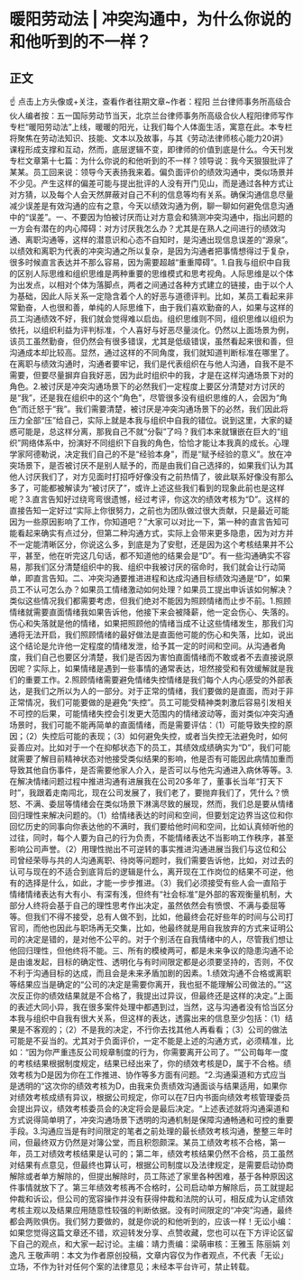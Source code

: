# 暖阳劳动法 | 冲突沟通中，为什么你说的和他听到的不一样？
## 正文
☝ 点击上方头像或+关注，查看作者往期文章~作者：程阳 兰台律师事务所高级合伙人编者按：五一国际劳动节当天，北京兰台律师事务所高级合伙人程阳律师写作专栏“暖阳劳动法”上线，暖暖的阳光，让我们每个人体面生活，寓意在此。本专栏将聚焦在劳动法知识、技能、文本以及故事，与其《劳动法律师核心能力20讲》课程形成支撑和互动，然而，底层逻辑不变，即律师的价值到底是什么。今天刊发专栏文章第十七篇：为什么你说的和他听到的不一样？领导说：我今天狠狠批评了某某。员工回来说：领导今天表扬我来着。偏负面评价的绩效沟通中，类似场景并不少见。产生这样的偏差可能与提出批评的人没有开门见山，而是通过各种方式让对方猜，以及每个人会天然屏蔽对自己不利的信息等均有关系。确保沟通信息尽量减少误差是有效沟通的应有之意，今天以绩效沟通为例，聊一聊如何避免信息沟通中的“误差”。一、不要因为怕被讨厌而让对方意会和猜测冲突沟通中，指出问题的一方会有潜在的内心障碍：对方讨厌我怎么办？尤其是在熟人之间进行的绩效沟通、离职沟通等，这样的潜意识和心态不自知时，是沟通出现信息误差的“源泉”。以绩效和离职为代表的冲突沟通之所以复杂，是因为沟通者把事情想得过于复杂，很多时候直言表达并不那么容易，因为需要超越“重重障碍”。1.自我与组织中自我的区别人际思维和组织思维是两种重要的思维模式和思考视角。人际思维是以个体为出发点，以相对个体为落脚点，两者之间通过各种方式建立的链接，由于以个人为基础，因此人际关系一定隐含着个人的好恶与道德评判。比如，某员工看起来非常勤奋，人也很和善，单纯的人际思维下，由于我们喜欢勤奋的人，如果与这样的员工沟通绩效不好，我们就会觉得难以启齿。组织思维则不同，组织思维以组织为依托，以组织利益为评判标准，个人喜好与好恶尽量淡化。仍然以上面场景为例，该员工虽然勤奋，但仍然会有很多错误，尤其是低级错误，虽然看起来很和善，但沟通成本却比较高。显然，通过这样的不同角度，我们就知道判断标准在哪里了。在离职与绩效沟通时，沟通者要牢记，我们是代表组织在与他人沟通，自我不是不需要，但要尽量摒弃自我好恶，因为此时组织中的我，才是在这样沟通场景下对的角色。2.被讨厌是冲突沟通场景下的必然我们一定程度上要区分清楚对方讨厌的是“我”，还是我在组织中的这个“角色”，尽管很多没有组织思维的人，会因为“角色”而迁怒于“我”。我们需要清楚，被讨厌是冲突沟通场景下的必然，我们因此将压力全部“压”给自己，实际上就是本我与组织中自我的错位。说到这里，大家的疑惑可能是，总这样分离，那我自己不就“分裂”了吗？我们本来就镶嵌在巨大的“组织”网络体系中，扮演好不同组织下自我的角色，恰恰才能让本我真的成长。心理学家阿德勒说，决定我们自己的不是“经验本身”，而是“赋予经验的意义”。放在冲突场景下，是否被讨厌不是别人赋予的，而是由我们自己选择的，如果我们认为其他人讨厌我们了，对方见面时打招呼好像没有之前热情了，彼此联系好像没有那么多了，可能都被解读为“被讨厌了”，或许上述这些我们看到的现象此前也是这样呢？3.直言告知好过绕弯弯很遗憾，经过考评，你这次的绩效考核为“D”。这样的直接告知一定好过“实际上你很努力，之前也为团队做过很大贡献，只是最近可能因为一些原因影响了工作，你知道吧？”大家可以对比一下，第一种的直言告知可能看起来确实有点过分，但第二种沟通方式，实际上会带来更多隐患，因为对方并不一定能清晰区分，你说这么多，到底是为了安慰，还是因为这个考核结果并不公平，甚至，他在听完这几句话，都不知道他的结果会是“D”。有一些沟通确实不容易，那我们区分清楚组织中的我、组织中我被讨厌的宿命时，我们就会让行动简单，即直言告知。二、冲突沟通要推进进程和达成沟通目标绩效沟通是“D”，如果员工不认可怎么办？如果员工情绪激动如何处理？如果员工提出申诉该如何解决？类似这些情况我们都需要考虑，但我们绝对不能因为照顾情绪而止步不前。1.照顾情绪就需要直面情绪我如果告诉他，他接下来会被降薪，他一定会伤心、失落的。伤心和失落就是他的情绪，如果把照顾他的情绪当成不让这些情绪发生，那我们沟通将无法开启，我们照顾情绪的最好做法是直面他可能的伤心和失落，比如，说出这个结论是允许他一定程度的情绪发泄，给予其一定的时间和空间。从沟通者角度，我们自己也要区分清楚，我们是否因为害怕直面情绪而不敢或者不去直接说原因呢？实际上，如果情绪是遇到一些事情的通常表达，坦然接受和有效缓解就是我们的重要工作。2.照顾情绪需要避免情绪失控情绪是我们每个人内心感受的外部表达，是我们之所以为人的一部分。对于正常的情绪，我们要做的是直面，而对于非正常情况，我们可能要做的是避免“失控”。员工可能受精神类刺激后容易引发相关不可控的后果，可能情绪失控会引发更大范围内的情绪波动等，面对类似冲突沟通场景时，我们可能不能再简单的直面情绪，而是需要评估：（1）可能导致失控的原因；（2）失控后可能的表现；（3）如何避免失控，或者当失控无法避免时，如何妥善应对。比如对于一个在抑郁状态下的员工，其绩效成绩确实为“D”，我们可能就需要了解目前精神状态对他接受类似结果的影响，他是否有可能因此病情加重而导致其他自伤事件，是否需要他家人介入，是否可以与他先沟通进入病休等等。3.在解决情绪问题过程中推进沟通有进展我在公司20多年了，董事长当年“打天下时”，我跟着走南闯北，现在公司发展了，我们老了，要抛弃我们了，凭什么？愤怒、不满、委屈等情绪会在类似场景下淋漓尽致的展现，然而，我们总是要从情绪回归理性来解决问题的。（1）给情绪表达的时间和空间，但要划定边界当这位和你回忆历史的同事向你表达他的不满时，我们要给他时间和空间，比如认真倾听他的过往，同时，每个人要为自己的行为负责，不能情绪表达不当影响工作秩序，甚至影响公司声誉。（2）用理性抛出不可逆转的事实推进沟通进展当我们与这位和公司曾经荣辱与共的人沟通离职、待岗等问题时，我们需要告诉他，比如，对过去的认可与现在的不适合到底背后的逻辑是什么，离开现在工作岗位的结果不可逆，他有的选择是什么，如此，才能一步步推进。（3）我们必须接受有些人会一直陷于情绪情绪表达有大有小、有深有浅，但终有“社会标准”是外部的客观衡量机制，大部分人终将会基于自己的理性思考作出决定，虽然依然会有愤恨、不满与委屈等等。但我们不得不接受，总有人做不到，比如，他最终会花好些年的时间与公司打官司，而他也因此与职场再无交集，比如，他最终就是用自我放弃的方式来证明公司的决定是错的，是对他不公平的。对于个别活在自我情绪中的人，尽管我们想让他回归理性，但他终将不能。三、所有的模棱两可，都是未来争议的隐患沟通不论是由谁发起，目标的确定性、透明化与有时间限定都是必须要坚持的，否则，不仅不利于沟通目标的达成，而且会是未来矛盾加剧的因素。1.绩效沟通不合格或离职等结果应当是确定的“公司的决定是需要你离开，我也挺不能理解公司做法的。”“这次反正你的绩效结果就是不合格了，我提出过异议，但最终还是这样的决定。”上面的表述大同小异，我在很多案件处理中都遇到过，当然，这与沟通者没有恰当区分本我与组织中自我有很大关系，但这样的表达，透露出来的信息至少包括：（1）结果是不客观的；（2）不是我的决定，不行你去找其他人再看看；（3）公司的做法可能是不妥当的。尤其对于负面评价，一定不能是上述的沟通方式，必须精准，比如：“因为你严重违反公司规章制度的行为，你需要离开公司了。“”公司每年一度的考核结果根据制度规定，结果已经出来了，你的绩效考核是D，属于不合格。绩效考核为D是因为你在工作推进、协作等多方面有问题。“2.沟通渠道和方式应当是透明的“这次你的绩效考核为D，由我来负责绩效沟通面谈与结果适用，如果你对绩效考核成绩有异议，根据公司规定，你可以在7日内书面向绩效考核管理委员会提出异议，绩效考核委员会的决定将会是最后决定。“上述表述就将沟通渠道和方式说得简单明了，冲突沟通场景下透明的沟通机制是保障沟通畅通和可控的重要手段。3.沟通应当是有时间限定的笔者之前处理的最长绩效考核沟通，整整三年时间，但最终双方仍然是对簿公堂，而且积怨颇深。某员工绩效考核不合格，第一年，员工对绩效考核结果是认可的；第二年，绩效考核结果仍然不合格，员工虽然对结果有点意见，但最终也算认可，根据公司制度以及法律规定，是需要启动协商解除或者单方解除的，但提出解除时，员工陈述了家里各种困难，基于各种原因这件事情就放下了。第三年绩效考核再不合格时，公司启动单方解除后，员工就提起仲裁和诉讼，但公司的宽容操作并没有获得仲裁和法院的认可，相反成为认定绩效考核主观以及结果应用随意性较强的判断依据。没有时间限定的“冲突”沟通，最终都会两败俱伤。我们努力要做的，就是你说的和他听到的，应该一样！无讼小编：如果您觉得这篇文章还不错，欢迎转发分享、点赞收藏，您也可以在下方评论区留下自己的观点，和大家一起讨论。主编：靖力责编：梁萌审核：王雅玉 陈丽娟 刘逸凡 王敬声明：本文为作者原创投稿，文章内容仅为作者观点，不代表「无讼」立场，不作为针对任何个案的法律意见；未经本平台许可，禁止转载。